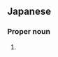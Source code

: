 ==Japanese==
{{ja-kanjitab|まえ|はら|yomi=k}}

===Proper noun===
{{ja-pos|proper|まえはら}}

# {{surname|lang=ja|sort=まえはら}}